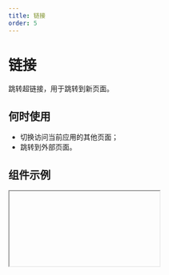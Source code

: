 ```yaml
---
title: 链接
order: 5
---
```


# 链接

跳转超链接，用于跳转到新页面。

## 何时使用

- 切换访问当前应用的其他页面；
- 跳转到外部页面。

## 组件示例


<Iframe url="https://www.aliwork.com/developer/link-v2?isRenderNav=false" />

## 组件属性


<AttrTable
  dataSource={[
    {
      attr: '内容',
      code: 'content',
      type: 'String',
      demo: '"图片资源地址"',
      dafault: '"这里是一个链接"',
      desc: '设置链接内容',
    },
    {
      attr: '单行截断',
      code: 'textOverflow',
      type: 'Boolean',
      demo: 'false',
      dafault: '',
      desc: '可选值 false,true',
    },
    {
      attr: '链接类型',
      code: 'type',
      type: 'String',
      demo: '',
      dafault: '"page"',
      desc: '可选择跳转到内部页面或跳转外部链接',
    },
    {
      attr: '链接地址',
      code: 'url',
      type: 'String',
      demo: '"https://www.aliwork.com/"',
      dafault: '',
      desc: '添加一个链接地址,点击链接即可跳转对应页面',
    },
    {
      attr: '新开页面',
      code: 'isBlank',
      type: 'Boolean',
      demo: 'false',
      dafault: '',
      desc: '可选值 false,true',
    },
    {
      attr: '携带参数',
      code: 'params',
      type: 'Object',
      demo: '{name:"张三",sex:"男"}',
      dafault: '',
      desc: 'url 查询参数,多用于页面跳转传参',
    },
    {
      attr: '当点击时',
      code: 'onClick',
      type: 'Function',
      demo: 'function onClick(ctx) {console.log("点击链接");}',
      dafault: '',
      desc: '点击链接触发的回调',
    },
  ]}
/>

